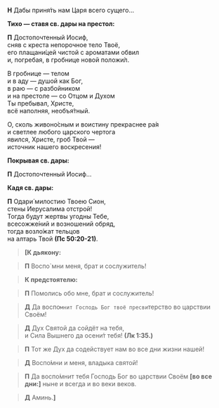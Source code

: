 **Н** Дабы приня́ть нам Царя всего сущего…

**Тихо — ставя св. дары на престол:**

**П** Достопочтенный Иосиф,  
сняв с креста непорочное тело Твоё,  
его плащани́цей чистой с ароматами обвил  
и, погребая, в гробнице новой положи́л.

В гробнице — телом  
и в аду — душой как Бог,  
в раю — с разбойником  
и на престоле — со Отцом и Духом  
Ты пребывал, Христе,  
всё наполняя, необъя́тный.

О, сколь живоно́сным и воистину прекраснее ра́я  
и светлее любого царского чертога  
явился, Христе, гроб Твой —  
источник нашего воскресения!

**Покрывая св. дары:**

**П** Достопочтенный Иосиф…

**Кадя св. дары:**

**П** Одари́ милостию Твоею Сион,  
стены Иерусалима отстрой!  
Тогда будут жертвы угодны Тебе,  
всесожже́ний и возношений обряд,  
тогда возло́жат тельцов  
на алтарь Твой **(Пс 50:20-21)**.

>**<b>[</b>К дьякону:**

>**П** Воспо`мни меня, брат и сослужитель!

>**К предстоятелю:**

>**П** Помолись обо мне, брат и сослужитель!

>**Д** Да воспо`мнит Господь Бог твоё пресви`терство во царствии Своём!

>**Д** Дух Святой да сойдёт на тебя,  
>и Сила Вышнего да осени́т тебя! **(Лк 1:35.)**

>**П** Тот же Дух да содействует нам во все дни жизни нашей!

>**Д** Воспо́мни и меня, владыка святой!

>**П** Да воспо́мнит тебя Господь Бог во царствии Своём **[**во все дни:**]** ныне и всегда и во веки веков.

>**Д** Аминь.**<b>]</b>**
